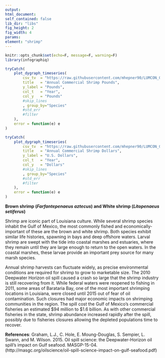 ```yaml
---
output:
html_document:
self_contained: false
lib_dir: "libs"
fig_height: 2
fig_width: 4
params:
element: "shrimp"
---
```


```r
knitr::opts_chunk$set(echo=F, message=F, warning=F)
library(infographiq)
```

<base target="_parent">


```r
tryCatch(
    plot_dygraph_timeseries(
        csv_tv  = "https://raw.githubusercontent.com/mhepner90/LUMCON_ODOTCOMM18/master/prep/data/commercialized_shrimp_nmfs.csv",
        title   = "Annual Commercial Shrimp Pounds",
        y_label = "Pounds",
        col_t   = "Year",
        col_y   = "Pounds"
        #skip_lines
        , group_by="Species"
        #std_err   
        #filter
    ),
    error = function(e) e
)
```


```r
tryCatch(
    plot_dygraph_timeseries(
        csv_tv  = "https://raw.githubusercontent.com/mhepner90/LUMCON_ODOTCOMM18/master/prep/data/commercialized_shrimp_nmfs.csv",
        title   = "Annual Commercial Shrimp Dollars",
        y_label = "U.S. Dollars",
        col_t   = "Year",
        col_y   = "Dollars"
        #skip_lines
        , group_by="Species"
        #std_err   
        #filter
    ),
    error = function(e) e
)
```
**Brown shrimp (*Farfantepenaeus aztecus*) and White shrimp (*Litopenaeus setiferus*)**
 
Shrimp are iconic part of Louisiana culture. While several shrimp species inhabit the Gulf of Mexico, the most commonly fished and economically-important of these are the brown and white shrimp. Both species exhibit similar life histories, spawning in bays and deep offshore waters. Larval shrimp are swept with the tide into coastal marshes and estuaries, where they remain until they are large enough to return to the open waters. In the coastal marshes, these larvae provide an important prey source for many marsh species.
 
Annual shrimp harvests can fluctuate widely, as precise environmental conditions are required for shrimp to grow to marketable size. The 2010 Deepwater Horizon oil spill caused a crash so large that the shrimp industry is still recovering from it. While federal waters were reopened to fishing in 2011, some areas of Barataria Bay, one of the most important shrimping locations in Louisiana, were closed until 2015 out of fear of oil contamination. Such closures had major economic impacts on shrimping communities in the region. The spill cost the Gulf of Mexico’s commercial fisheries an estimated $94 million to $1.6 billion. As with other commercial fisheries in the state, shrimp abundance increased rapidly after the spill, possibly due to fisheries closures allowing the depleted populations time to recover.
 
**References**: Graham, L.J., C. Hole, E. Moung-Douglas, S. Sempier, L. Swann, and M. Wilson. 2015. Oil spill science: the Deepwater-Horizon oil spill’s impact on Gulf seafood. MASGP-15-04. (http://masgc.org/oilscience/oil-spill-science-impact-on-gulf-seafood.pdf)
 
